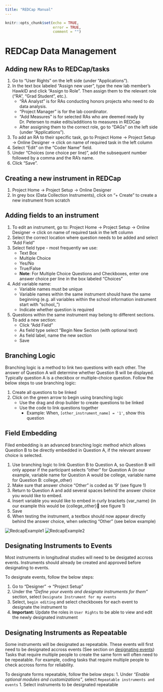 ```yaml
---
title: "REDCap Manual"
---
```


```r
knitr::opts_chunk$set(echo = TRUE,
                      error = TRUE,
                      comment = "")
```

# REDCap Data Management

## Adding new RAs to REDCap/tasks

1.  Go to "User Rights" on the left side (under "Applications").
1. In the text box labeled "Assign new user", type the new lab member's HawkID and click "Assign to Role".  Then assign them to the relevant role ("RA", "Grad Student", etc.).
   - "RA Analyst" is for RAs conducting honors projects who need to do data analysis.
   - "Project Manager" is for the lab coordinator.
   - "Add Measures" is for selected RAs who are deemed ready by Dr. Petersen to make edits/additions to measures in REDCap
   - After assigning them to the correct role, go to "DAGs" on the left side (under "Applications").
1.  To add an RA to their specific task, go to Project Home →   Project Setup → Online Designer →  click on name of required task in the left column
1. Select “Edit” on the “Coder Name” field. 
1. Under “Choices (one choice per line)”, add the subsequent number followed by a comma and the RA’s name.
1. Click “Save”.

## Creating a new instrument in REDCap

1. Project Home → Project Setup → Online Designer
1. In grey box (Data Collection Instruments), click on “+ Create” to create a new instrument from scratch

## Adding fields to an instrument

1. To edit an instrument, go to: Project Home → Project Setup → Online Designer → click on name of required task in the left column
1. Select the correct location where question needs to be added and select “Add Field”
1. Select field type - most frequently we use:
   - Text Box
   - Multiple Choice
   - Yes/No
   - True/False
   - **Note**: For Multiple Choice Questions and Checkboxes, enter one answer choice per line in the box labeled "Choices" 
1. Add variable name:
   - Variable names must be unique
   - Variable names within the same instrument should have the same beginning (e.g. all variables within the school information instrument start with “school_”)
   - Indicate whether question is required
1. Questions within the same instrument may belong to different sections. To add a new section: 
   - Click “Add Field”
   - As field type select “Begin New Section (with optional text)
   - As field label, name the new section
   - Save


## Branching Logic
Branching logic is a method to link two questions with each other. The answer of Question A will determine whether Question B will be displayed. Typically question A is a checkbox or multiple-choice question. Follow the below steps to use branching logic: 

1. Create all questions to be linked
1. Click on the green arrow to begin using branching logic
   - Use the drag and drop builder to create questions to be linked
   - Use the code to link questions together
      - Example: When, `[other_instrument_name] = '1'`, show this question

## Field Embedding

Filed embedding is an advanced branching logic method which allows Question B to be directly embedded in Question A, if the relevant answer choice is selected. 

1. Use branching logic to link Question B to Question A, so Question B will only appear if the participant selects “other” for Question A 
(in our example, variable name for Question A would be college, variable name for Question B: college_other)
1. 	Make sure that answer choice “Other” is coded as ‘9’ (see figure 1)
1.	Return to Question A and add several spaces behind the answer choice you would like to embed.
1. Insert variable you would like to embed in curly brackets {var_name} (in our example this would be {college_other} see figure 1)
1. Save
1. When testing the instrument, a textbox should now appear directly behind the answer choice, when selecting “Other” (see below example) 

![RedcapExample1](images/redcapExample1.png)
![RedcapExample2](images/redcapExample2.png)

## Designating Instruments to Events {#designateInstruments}

Most instruments in longitudinal studies will need to be desigated accross events. 
Instruments should already be created and approved before designating to events. 

To designate events, follow the below steps: 

1. Go to "Designer" → "Project Setup" 
1. Under the *"Define your events and designate instruments for them"* section, select `Designate Instrument for my events`
1. Select, `begin editing` and select checkboxes for each event to designate the instrument to
1. **Important:** Update the roles in `User Rights` to be able to view and edit the newly designated instrument

## Designating Instruments as Repeatable

Some instruments will be designated as repeatable. These events will first need to be designated accross events (See section on  [designating events](#designateInstruments)) 
Tasks that require multiple people to create the same form will often need to be repeatable. For example, coding tasks that require multiple people to check accross forms for reliability. 

To designate forms repeatable, follow the below steps: 
1. Under *"Enable optional modules and customizations"*, select ` Repeatable instruments and events`
1. Select instruments to be designated repeatable